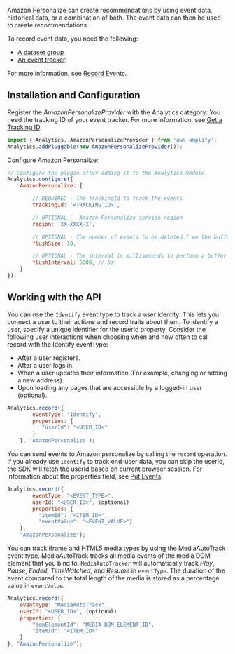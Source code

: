 Amazon Personalize can create recommendations by using event data, historical data, or a combination of both. The event data can then be used to create recommendations.

To record event data, you need the following:

* [A dataset group](https://docs.aws.amazon.com/personalize/latest/dg/recording-events.html#event-dataset-group)
* [An event tracker](https://docs.aws.amazon.com/personalize/latest/dg/recording-events.html#event-get-tracker).

For more information, see [Record Events](https://docs.aws.amazon.com/personalize/latest/dg/recording-events.html).

## Installation and Configuration

Register the *AmazonPersonalizeProvider* with the Analytics category:
You need the tracking ID of your event tracker. For more information, see [Get a Tracking ID](https://docs.aws.amazon.com/personalize/latest/dg/recording-events.html#event-get-tracker).

```javascript
import { Analytics, AmazonPersonalizeProvider } from 'aws-amplify';
Analytics.addPluggable(new AmazonPersonalizeProvider());
```

Configure Amazon Personalize:

```javascript
// Configure the plugin after adding it to the Analytics module
Analytics.configure({
    AmazonPersonalize: {

        // REQUIRED - The trackingId to track the events
        trackingId: '<TRACKING_ID>',

        // OPTIONAL -  Amazon Personalize service region
        region: 'XX-XXXX-X',

        // OPTIONAL - The number of events to be deleted from the buffer when flushed.
        flushSize: 10,

        // OPTIONAL - The interval in milliseconds to perform a buffer check and flush if necessary.
        flushInterval: 5000, // 5s
    }
});
```
## Working with the API

You can use the `Identify` event type to track a user identity. This lets you connect a user to their actions and record traits about them. To identify a user, specify a unique identifier for the userId property.
 Consider the following user interactions when choosing when and how often to call record with the  Identify eventType:

* After a user registers.
* After a user logs in.
* When a user updates their information (For example, changing or adding a new address).
* Upon loading any pages that are accessible by a logged-in user (optional).

```javascript
Analytics.record({
        eventType: "Identify",
        properties: {
           "userId": "<USER_ID>"
        }
    }, 'AmazonPersonalize');
```
You can send events to Amazon personalize by calling the `record` operation. If you already use `Identify` to track end-user data, you can skip the userId, the SDK will fetch the userId based on current browser session.
For information about the properties field, see [Put Events](https://docs.aws.amazon.com/personalize/latest/dg/API_UBS_PutEvents.html).

```javascript
Analytics.record({
        eventType: "<EVENT_TYPE>",
        userId: "<USER_ID>", (optional)
        properties: {
          "itemId": "<ITEM_ID>",
          "eventValue": "<EVENT_VALUE>"}
    },
    "AmazonPersonalize");
```
You can track iframe and HTML5 media types by using the MediaAutoTrack event type. MediaAutoTrack tracks all media events of the media DOM element that you bind to. `MediaAutoTracker` will automatically track *Play*, *Pause*, *Ended*, *TimeWatched*, and *Resume* in `eventType`. The duration of the event compared to the total length of the media is stored as a percentage value in `eventValue`.

```javascript
Analytics.record({
    eventType: "MediaAutoTrack",
    userId: "<USER_ID>", (optional)
    properties: {
        "domElementId": "MEDIA DOM ELEMENT ID",
        "itemId": "<ITEM_ID>"
    }
}, "AmazonPersonalize");
```
